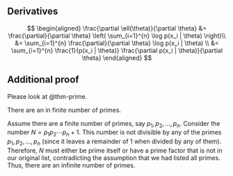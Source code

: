 ## Derivatives

$$
\begin{aligned}
\frac{\partial \ell(\theta)}{\partial \theta} 
&= \frac{\partial}{\partial \theta} \left( \sum_{i=1}^{n} \log p(x_i | \theta) \right)\\
&= \sum_{i=1}^{n} \frac{\partial}{\partial \theta} \log p(x_i | \theta) \\
&= \sum_{i=1}^{n} \frac{1}{p(x_i | \theta)} \frac{\partial p(x_i | \theta)}{\partial \theta}
\end{aligned}
$$

## Additional proof

Please look at @thm-prime.

::: {#thm-prime}
There are an in finite number of primes.
:::

::: {.proof}
Assume there are a finite number of primes, say $p_1, p_2, \ldots, p_n$.
Consider the number $N = p_1 p_2 \cdots p_n + 1$. This number is not divisible by any of the primes $p_1, p_2, \ldots, p_n$ (since it leaves a remainder of 1 when divided by any of them). Therefore, $N$ must either be prime itself or have a prime factor that is not in our original list, contradicting the assumption that we had listed all primes. Thus, there are an infinite number of primes.
:::
